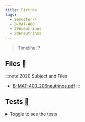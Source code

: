 ```yaml
---
title: Firtree
tags:
  - Semester-4
  - B-MAT-400
  - 206neutrinos
  - 206neutrinos
---
```

> Timeline: ?


## Files 📂

:::note 2020 Subject and Files
- [B-MAT-400_206neutrinos.pdf](https://github.com/Studio-17/Epitech-Subjects/raw/main/Semester-4/B-MAT-400/206neutrinos/206neutrinos/B-MAT-400_206neutrinos.pdf)
:::

## Tests 🤖
<details>
  <summary>Toggle to see the tests</summary>
  <div>
Yo
  </div>
</details>


